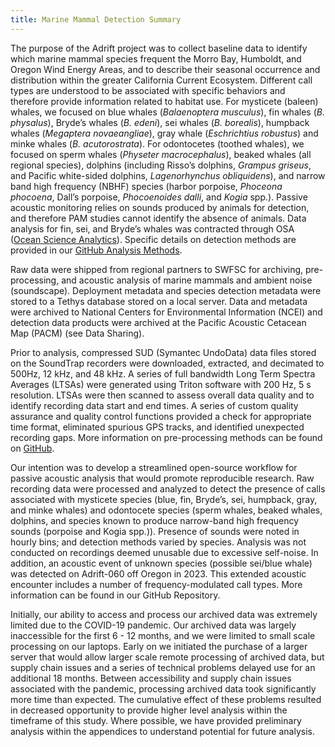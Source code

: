 ```yaml
---
title: Marine Mammal Detection Summary 
---
```


The purpose of the Adrift project was to collect baseline data to identify which marine mammal species frequent the Morro Bay, Humboldt, and Oregon Wind Energy Areas, and to describe their seasonal occurrence and distribution within the greater California Current Ecosystem. Different call types are understood to be associated with specific behaviors and therefore provide information related to habitat use. For mysticete (baleen) whales, we focused on blue whales (*Balaenoptera musculus*), fin whales (*B. physalus*), Bryde’s whales (*B. edeni*), sei whales (*B. borealis*), humpback whales (*Megaptera novaeangliae*), gray whale (*Eschrichtius robustus*) and minke whales (*B. acutorostrata*). For odontocetes (toothed whales), we focused on sperm whales (*Physeter macrocephalus*), beaked whales (all regional species), dolphins (including Risso’s dolphins, *Grampus griseus*, and Pacific white-sided dolphins, *Lagenorhynchus obliquidens*), and narrow band high frequency (NBHF) species (harbor porpoise, *Phoceona phocoena*, Dall’s porpoise, *Phocoenoides dalli*, and *Kogia* spp.). Passive acoustic monitoring relies on sounds produced by animals for detection, and therefore PAM studies cannot identify the absence of animals. Data analysis for fin, sei, and Bryde’s whales was contracted through OSA ([Ocean Science Analytics](https://www.oceanscienceanalytics.com/)). Specific details on detection methods are provided in our [GitHub Analysis Methods](https://sael-swfsc.github.io/adrift-analysis-methods/).

Raw data were shipped from regional partners to SWFSC for archiving, pre-processing, and acoustic analysis of marine mammals and ambient noise (soundscape). Deployment metadata and species detection metadata were stored to a Tethys database stored on a local server. Data and metadata were archived to National Centers for Environmental Information (NCEI) and detection data products were archived at the Pacific Acoustic Cetacean Map (PACM) (see Data Sharing).

Prior to analysis, compressed SUD (Symantec UndoData) data files stored on the SoundTrap recorders were downloaded, extracted, and decimated to 500Hz, 12 kHz, and 48 kHz. A series of full bandwidth Long Term Spectra Averages (LTSAs) were generated using Triton software with 200 Hz, 5 s resolution. LTSAs were then scanned to assess overall data quality and to identify recording data start and end times. A series of custom quality assurance and quality control functions provided a check for appropriate time format, eliminated spurious GPS tracks, and identified unexpected recording gaps. More information on pre-processing methods can be found on [GitHub](https://sael-swfsc.github.io/adrift-analysis-methods/content/DataArchive/DataPrep.html).

Our intention was to develop a streamlined open-source workflow for passive acoustic analysis that would promote reproducible research. Raw recording data were processed and analyzed to detect the presence of calls associated with mysticete species (blue, fin, Bryde's, sei, humpback, gray, and minke whales) and odontocete species (sperm whales, beaked whales, dolphins, and species known to produce narrow-band high frequency sounds (porpoise and Kogia spp.)). Presence of sounds were noted in hourly bins; and detection methods varied by species. Analysis was not conducted on recordings deemed unusable due to excessive self-noise. In addition, an acoustic event of unknown species (possible sei/blue whale) was detected on Adrift-060 off Oregon in 2023. This extended acoustic encounter includes a number of frequency-modulated call types. More information can be found in our GitHub Repository.

Initially, our ability to access and process our archived data was extremely limited due to the COVID-19 pandemic. Our archived data was largely inaccessible for the first 6 - 12 months, and we were limited to small scale processing on our laptops. Early on we initiated the purchase of a larger server that would allow larger scale remote processing of archived data, but supply chain issues and a series of technical problems delayed use for an additional 18 months. Between accessibility and supply chain issues associated with the pandemic, processing archived data took significantly more time than expected. The cumulative effect of these problems resulted in decreased opportunity to provide higher level analysis within the timeframe of this study. Where possible, we have provided preliminary analysis within the appendices to understand potential for future analysis.
